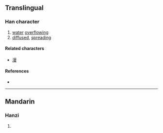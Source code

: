 {{also|漫}}
{{character info/new}}
==Translingual==

===Han character===
{{Han char|rn=85|rad=水|as=13|sn=16|four=|canj=EAWS|ids=⿰氵⿱⿱日罒方}}

# [[water]] [[overflowing]]
# [[diffused]], [[spreading]]

====Related characters====
* [[漫]]

====References====
* {{Han ref|kx=0653.320|dkj=18417|dj=1063.250|hdz=31755.120|uh=6FB7|ud=28599}}

----

==Mandarin==

===Hanzi===
{{cmn-hanzi|pin=[[màn]] ([[man4]])|wg=[[man4|man<sup>4</sup>]]}}

# {{defn|lang=cmn|sort=水13}}